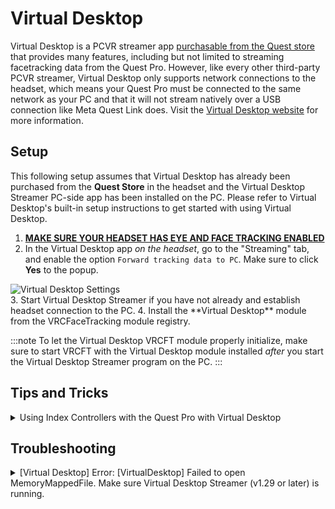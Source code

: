 
# Virtual Desktop 

Virtual Desktop is a PCVR streamer app [purchasable from the Quest store](https://www.meta.com/experiences/2017050365004772/) that provides many features, including but not limited to streaming facetracking data from the Quest Pro. 
However, like every other third-party PCVR streamer, Virtual Desktop only supports network connections to the headset, which means your Quest Pro must be connected to the same network as your PC and that it will not stream natively over a USB connection like Meta Quest Link does.
Visit the [Virtual Desktop website](https://www.vrdesktop.net/) for more information.  

## Setup

This following setup assumes that Virtual Desktop has already been purchased from the **Quest Store** in the headset and the Virtual Desktop Streamer PC-side app has been installed on the PC.
Please refer to Virtual Desktop's built-in setup instructions to get started with using Virtual Desktop.

1. [**MAKE SURE YOUR HEADSET HAS EYE AND FACE TRACKING ENABLED**](#enabling-eye-and-face-tracking-on-the-headset)
2. In the Virtual Desktop app *on the headset*, go to the "Streaming" tab, and enable the option `Forward tracking data to PC`. Make sure to click **Yes** to the popup. 
 <div style={{
    width: '75%',
    height: 'auto',
    margin: 'auto',
    display: 'block'
  }}>
    <img src={require("./img/virtual_desktop_settings.png").default} alt="Virtual Desktop Settings" />
  </div> 
3. Start Virtual Desktop Streamer if you have not already and establish headset connection to the PC.
4. Install the **Virtual Desktop** module from the VRCFaceTracking module registry.

:::note
To let the Virtual Desktop VRCFT module properly initialize, make sure to start VRCFT with the Virtual Desktop module installed *after* you start the Virtual Desktop Streamer program on the PC.
:::

## Tips and Tricks

<details>
  <summary>Using Index Controllers with the Quest Pro with Virtual Desktop</summary>

*Before* launching SteamVR from Virtual Desktop: 
In the Virtual Desktop "Streaming" tab, untick the "Track controllers" option under "Advanced Options" in the Streaming tab.
This will prevent Virtual Desktop from adding the Quest controllers to the SteamVR devices, allowing the use of Index controllers or any other controller of your choosing. 

<div style={{
  width: '66%',
  height: 'auto',
  margin: 'auto',
  display: 'block'
}}>
    <img src={require("./img/virtual_desktop_track_controllers.png").default} alt="Virtual Desktop track controllers setting circled" />
</div>

</details>

## Troubleshooting

<details>
  <summary>[Virtual Desktop] Error: [VirtualDesktop] Failed to open MemoryMappedFile. Make sure Virtual Desktop Streamer (v1.29 or later) is running.</summary>
  <TroubleShootTable
  cause="VRCFaceTracking was started before Virtual Desktop">
  First, make sure both the Virtual Desktop app in the Quest and the Virtual Desktop streamer versions are at least v1.29.

  Close VRCFaceTracking, start Virtual Desktop Streamer, reopen VRCFaceTracking.

  If VRCFaceTracking is started before SteamVR/VRChat is launched from Virtual Desktop, the output log may show a warning that "Tracking is not active".
  However, after launching SteamVR/VRChat (*from Virtual Desktop*) the Virtual Desktop module should log that "Tracking is now active!".

  </TroubleShootTable>
</details>